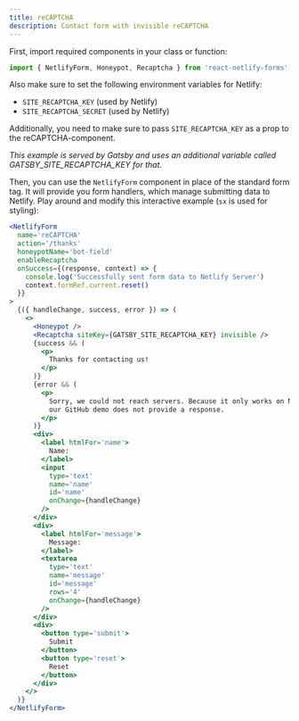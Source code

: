 ```yaml
---
title: reCAPTCHA
description: Contact form with invisible reCAPTCHA
---
```


First, import required components in your class or function:

```js
import { NetlifyForm, Honeypot, Recaptcha } from 'react-netlify-forms'
```

Also make sure to set the following environment variables for Netlify:

- `SITE_RECAPTCHA_KEY` (used by Netlify)
- `SITE_RECAPTCHA_SECRET` (used by Netlify)

Additionally, you need to make sure to pass `SITE_RECAPTCHA_KEY` as a prop to the reCAPTCHA-component.

_This example is served by Gatsby and uses an additional variable called GATSBY_SITE_RECAPTCHA_KEY for that._

Then, you can use the `NetlifyForm` component in place of the standard form tag. It will provide you form handlers, which manage submitting data to Netlify. Play around and modify this interactive example (`sx` is used for styling):

```jsx live
<NetlifyForm
  name='reCAPTCHA'
  action='/thanks'
  honeypotName='bot-field'
  enableRecaptcha
  onSuccess={(response, context) => {
    console.log('Successfully sent form data to Netlify Server')
    context.formRef.current.reset()
  }}
>
  {({ handleChange, success, error }) => (
    <>
      <Honeypot />
      <Recaptcha siteKey={GATSBY_SITE_RECAPTCHA_KEY} invisible />
      {success && (
        <p>
          Thanks for contacting us!
        </p>
      )}
      {error && (
        <p>
          Sorry, we could not reach servers. Because it only works on Netlify,
          our GitHub demo does not provide a response.
        </p>
      )}
      <div>
        <label htmlFor='name'>
          Name:
        </label>
        <input
          type='text'
          name='name'
          id='name'
          onChange={handleChange}
        />
      </div>
      <div>
        <label htmlFor='message'>
          Message:
        </label>
        <textarea
          type='text'
          name='message'
          id='message'
          rows='4'
          onChange={handleChange}
        />
      </div>
      <div>
        <button type='submit'>
          Submit
        </button>
        <button type='reset'>
          Reset
        </button>
      </div>
    </>
  )}
</NetlifyForm>
```

